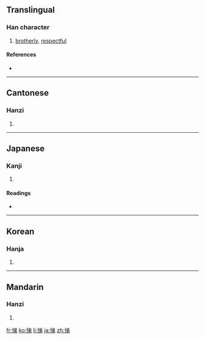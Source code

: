==Translingual==

===Han character===
{{Han char|rn=61|rad=心|as=07|sn=10|four=9802<sub>7</sub>|canj=心金弓竹 (PCNH)}}

# [[brotherly]], [[respectful]]

====References====
* {{Han ref|kx=0386.430|dkj=10642|dj=0719.120|hdz=42306.160|uh=608C|ud=24716|bh=AEAD|bd=44717}}

----

==Cantonese==

===Hanzi===
{{yue-hanzi|jyut=|y=dai6}}

# {{defn|Cantonese|sort=心07}}

----

==Japanese==

===Kanji===
{{ja-kanji|grade=|rs=心07}}

# {{defn|Japanese|sort=心07}}

====Readings====
* {{ja-readings|on=[[てい]] (tei)|kun=[[すなお]] (sunao), [[やすらか]] (yasuraka), [[ひらく]] (hiraku)}}

----

==Korean==

===Hanja===
{{ko-hanja|hangeul=제|eumhun=|rv=je|mr=che|y=cey}}

# {{defn|Korean|sort=心07}}

----

==Mandarin==

===Hanzi===
{{cmn-hanzi|pin=[[tì]] ([[ti4]])|wg=t'i<sup>4</sup>}}

# {{defn|Mandarin|sort=心07}}

[[fr:悌]]
[[ko:悌]]
[[li:悌]]
[[ja:悌]]
[[zh:悌]]